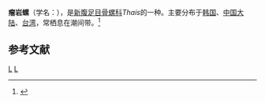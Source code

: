 {{Speciesbox
| taxon = Thais bronni
| image = Reishia_bronni_01.JPG
| binomial_authority = (Dunker, 1860)
}}
'''瘤岩螺'''（学名：''{{lang|la|Thais bronni}}''），是[[新腹足目|新腹足目]][[骨螺科|骨螺科]]''Thais''的一种。主要分布于[[韩国|韩国]]、[[中国大陆|中国大陆]]、[[台湾|台湾]]，常栖息在潮间带。<ref>{{cite web|url=http://shell.sinica.edu.tw/chinese/shellbase_detail.php?science_no=920|title=国际贝库：瘤岩螺|publisher=台湾贝类资料库|accessdate=2009-08-11|archive-date=2016-03-04|archive-url=https://web.archive.org/web/20160304114146/http://shell.sinica.edu.tw/chinese/shellbase_detail.php?science_no=920|dead-url=no}}</ref>

== 参考文献 ==
{{reflist}}
{{Taxonbar|from=Q10811373}}

[[Category:骨螺科|L]]
[[Category:_1860年描述的动物|L]]